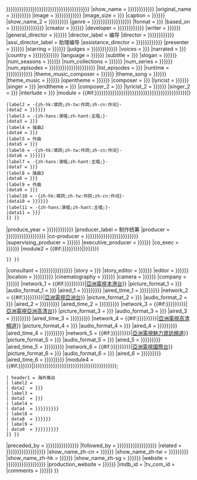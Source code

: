 <includeonly>{{Infobox television
|bgcolour = {{{bgcolour|{{{bgcolor|{{{背景颜色|{{{背景顔色|{{{colour|{{{color|{{{颜色|{{{顏色|{{Television colour|{{{show_name|{{{名称|{{{名稱|{{{中文节目名|{{{中文節目名|{{PAGENAMEBASE}}}}}}}}}}}}}}}}}}}}}}}}}}}}}}}}}}}}}}}}}}}
|show_name = {{{show_name|{{{名称|{{{名稱|{{{中文节目名|{{{中文節目名|}}}}}}}}}}}}}}}
|original_name = {{{original_name|{{{原名|{{{英文节目名|{{{英文節目名|}}}}}}}}}}}}
|image = {{{image|{{{图片|{{{圖片|{{{图像|{{{圖像|}}}}}}}}}}}}}}}
|image_size = {{{image_size|{{{尺寸|}}}}}}
|caption = {{{caption|{{{图说|{{{圖說|}}}}}}}}}
|show_name_2 = {{{show_name_2|{{{别名|{{{別名|{{{又名|}}}}}}}}}}}}
|genre = {{{genre|{{{剧种|{{{劇種|{{{分类|{{{分類|{{{类型|{{{類型|}}}}}}}}}}}}}}}}}}}}}
|format = {{{format|{{{格式|}}}}}}
|based_on = {{{based_on|{{{原创者|{{{原創者|{{{原著|{{{原创|{{{原創|}}}}}}}}}}}}}}}}}}
|creator = {{{creator|{{{開創|{{{开创|}}}}}}}}}
|developer = {{{developer|{{{开发|{{{開發|{{{发展|{{{發展|}}}}}}}}}}}}}}}
|writer = {{{writer|{{{编剧|{{{編劇|}}}}}}}}}
|general_director = {{{general_director|{{{总导演|{{{總導演|}}}}}}}}}
|director_label = 编导
|director = {{{director|{{{編導|{{{编导|{{{導演|{{{导演|}}}}}}}}}}}}}}}
|assi_director_label = 助理编导
|assistance_director = {{{assistance_director|{{{助理编导|{{{助理編導|{{{助理导演|{{{助理導演|}}}}}}}}}}}}}}}
|presenter = {{{presenter|{{{host|{{{主持|}}}}}}}}}
|starring = {{{starring|{{{演出|{{{主演|}}}}}}}}}
|judges = {{{judges|{{{评判|{{{評判|{{{评委|{{{評委|}}}}}}}}}}}}}}}
|voices = {{{voices|{{{配音|}}}}}}
|narrated = {{{narrated|{{{旁白|}}}}}}
|country = {{{country|{{{国家|{{{地区|{{{地區|{{{國家|}}}}}}}}}}}}}}}
|language = {{{language|{{{语言|{{{語言|}}}}}}}}}
|subtitle = {{{subtitle|{{{字幕|}}}}}}
|slogan = {{{slogan|{{{标语|{{{標語|}}}}}}}}}
|num_seasons = {{{num_seasons|{{{季数|{{{季數|}}}}}}}}}
|num_collections = {{{num_collections|{{{辑数|{{{輯數|}}}}}}}}}
|num_series = {{{num_series|{{{系列数|{{{系列數|}}}}}}}}}
|num_episodes = {{{original_num_episodes|{{{原集数|{{{原集數|{{{原版集数|{{{原版集數|{{{num_episodes|{{{集数|{{{集數|}}}}}}}}}}}}}}}}}}}}}}}}
|list_episodes = {{{list_episodes|{{{每集列表|}}}}}}
|runtime = {{{runtime|{{{每集长度|{{{每集長度|{{{每集长|{{{每集長|}}}}}}}}}}}}}}}
|theme_music_composer = {{{theme_music_composer|{{{主题作曲家|{{{主題作曲家|}}}}}}}}}
|theme_song = {{{theme_song|{{{主题曲|{{{主題曲|}}}}}}}}}
|theme_music = {{{theme_music|{{{主题音乐|{{{主題音樂|}}}}}}}}}
|opentheme = {{{opentheme|{{{片头曲|{{{片頭曲|}}}}}}}}}
|composer = {{{composer|{{{作曲|}}}}}}
|lyricist = {{{lyricist|{{{填词|{{{填詞|}}}}}}}}}
|singer = {{{singer|{{{主唱|}}}}}}
|endtheme = {{{endtheme|{{{片尾曲|}}}}}}
|composer_2 = {{{composer_2|{{{作曲2|}}}}}}
|lyricist_2 = {{{lyricist_2|{{{填詞2|{{{填词2|}}}}}}}}}
|singer_2 = {{{singer_2|{{{主唱2|}}}}}}
|interlude = {{{subtheme|{{{插曲|}}}}}}
|module = {{#if:{{{composer_3|{{{作曲3|}}}}}}{{{lyricist_3|{{{填词3|{{{填詞3|}}}}}}}}}{{{singer_3|{{{主唱3|}}}}}}{{{subtheme_2|{{{插曲2|}}}}}}{{{composer_4|{{{作曲4|}}}}}}{{{lyricist_4|{{{填词4|{{{填詞4|}}}}}}}}}{{{singer_4|{{{主唱4|}}}}}}{{{subtheme_3|{{{插曲3|}}}}}}{{{composer_5|{{{作曲5|}}}}}}{{{lyricist_5|{{{填词5|{{{填詞5|}}}}}}}}}{{{singer_5|{{{主唱5|}}}}}}|{{Infobox|child=yes
 |label1 = 作曲
 |data1 = {{{composer_3|{{{作曲3|}}}}}}
 |label2 = -{zh-hk:填詞;zh-tw:作詞;zh-cn:作词}-
 |data2 = {{{lyricist_3|{{{填词3|{{{填詞3|}}}}}}}}}
 |label3 = -{zh-hans:演唱;zh-hant:主唱;}-
 |data3 = {{{singer_3|{{{主唱3|}}}}}}
 |label4 = 插曲2
 |data4 = {{{subtheme_2|{{{插曲2|}}}}}}
 |label5 = 作曲
 |data5 = {{{composer_4|{{{作曲4|}}}}}}
 |label6 = -{zh-hk:填詞;zh-tw:作詞;zh-cn:作词}-
 |data6 = {{{lyricist_4|{{{填词4|{{{填詞4|}}}}}}}}}
 |label7 = -{zh-hans:演唱;zh-hant:主唱;}-
 |data7 = {{{singer_4|{{{主唱4|}}}}}}
 |label8 = 插曲3
 |data8 = {{{subtheme_3|{{{插曲3|}}}}}}
 |label9 = 作曲
 |data9 = {{{composer_5|{{{作曲5|}}}}}}
 |label10 = -{zh-hk:填詞;zh-tw:作詞;zh-cn:作词}-
 |data10 = {{{lyricist_5|{{{填词5|{{{填詞5|}}}}}}}}}
 |label11 = -{zh-hans:演唱;zh-hant:主唱;}-
 |data11 = {{{singer_5|{{{主唱5|}}}}}}
 }} }}
|produce_year = {{{produce_year|{{{制作年份|{{{製作年份|{{{拍摄年份|{{{拍攝年份|}}}}}}}}}}}}}}}
|producer_label = 制作统筹
|producer = {{{producer|{{{制作人|{{{製作人|{{{制片人|{{{製片人|{{{制作统筹|{{{製作統籌|}}}}}}}}}}}}}}}}}}}}}
|co-producer = {{{co-producer|{{{共同制作人|{{{共同製作人|{{{共同制片人|{{{共同製片人|{{{联合制作人|{{{聯合製作人|{{{联合制片人|{{{聯合製片人|}}}}}}}}}}}}}}}}}}}}}}}}}}}
|supervising_producer = {{{supervising_producer|{{{监制|{{{監製|}}}}}}}}}
|executive_producer = {{{executive_producer|{{{执行制作|{{{執行製作|}}}}}}}}}
|co_exec = {{{co_exec|{{{共同执行制作|{{{共同執行製作|}}}}}}}}}
|module2 = {{#if:{{{asst_producer|{{{associate_producer|{{{副制作人|{{{副製作人|}}}}}}}}}}}}|{{Infobox|child=yes
 |label1 = 副制作人
 |data1 = {{{asst_producer|{{{associate_producer|{{{副制作人|{{{副製作人|}}}}}}}}}}}}
 }} }}
|consultant = {{{consultant|{{{顾问|{{{顧問|{{{consulting_producer|{{{制作顾问|{{{製作顧問|}}}}}}}}}}}}}}}}}}
|story = {{{story|{{{故事|}}}}}}
|story_editor = {{{story_editor|{{{编审|{{{編審|}}}}}}}}}
|editor = {{{editor|{{{剪辑|{{{剪輯|}}}}}}}}}
|location = {{{location|{{{外景|{{{拍摄地|{{{拍攝地|}}}}}}}}}}}}
|cinematography = {{{cinematography|{{{摄影|{{{攝影|}}}}}}}}}
|camera = {{{camera|{{{机位|{{{機位|}}}}}}}}}
|company = {{{company|{{{制作公司|{{{製作公司|}}}}}}}}}
|network_1 = {{#if:{{{aTV-11首播日期|{{{aTV-11播出日期|{{{aTV-11播出时期|{{{aTV-11播出時期|}}}}}}}}}}}}|[[亞洲電視]][[本港台]]}}
|picture_format_1 = {{{aTV-11视频制式|{{{aTV-11視頻制式|}}}}}}
|audio_format_1 = {{{aTV-11音频制式|{{{aTV-11音頻制式|}}}}}}
|aired_1 = {{{aTV-11首播日期|{{{aTV-11播出日期|{{{aTV-11播出时期|{{{aTV-11播出時期|}}}}}}}}}}}}
|aired_time_1 = {{{aTV-11首播时间|{{{aTV-11首播時間|{{{aTV-11播出时间|{{{aTV-11播出時間|}}}}}}}}}}}}
|network_2 = {{#if:{{{aTV-12首播日期|{{{aTV-12播出日期|{{{aTV-12播出时期|{{{aTV-12播出時期|}}}}}}}}}}}}|[[亞洲電視亞洲台]]}}
|picture_format_2 = {{{aTV-12视频制式|{{{aTV-12視頻制式|}}}}}}
|audio_format_2 = {{{aTV-12音频制式|{{{aTV-12音頻制式|}}}}}}
|aired_2 = {{{aTV-12首播日期|{{{aTV-12播出日期|{{{aTV-12播出时期|{{{aTV-12播出時期|}}}}}}}}}}}}
|aired_time_2 = {{{aTV-12首播时间|{{{aTV-12首播時間|{{{aTV-12播出时间|{{{aTV-12播出時間|}}}}}}}}}}}}
|network_3 = {{#if:{{{HD aTV首播日期|{{{HD aTV播出日期|{{{HD aTV播出时期|{{{HD aTV播出時期|}}}}}}}}}}}}|[[亞洲電視]][[亞洲高清台]]}}
|picture_format_3 = {{{HD aTV视频制式|{{{HD aTV視頻制式|}}}}}}
|audio_format_3 = {{{HD aTV音频制式|{{{HD aTV音頻制式|}}}}}}
|aired_3 = {{{HD aTV首播日期|{{{HD aTV播出日期|{{{HD aTV播出时期|{{{HD aTV播出時期|}}}}}}}}}}}}
|aired_time_3 = {{{HD aTV首播时间|{{{HD aTV首播時間|{{{HD aTV播出时间|{{{HD aTV播出時間|}}}}}}}}}}}}
|network_4 = {{#if:{{{aTV-9首播日期|{{{aTV-9播出日期|{{{aTV-9播出时期|{{{aTV-9播出時期|}}}}}}}}}}}}|[[亞洲電視]][[亞洲電視高清頻道|高清頻道]]}}
|picture_format_4 = {{{aTV-9视频制式|{{{aTV-9視頻制式|}}}}}}
|audio_format_4 = {{{aTV-9音频制式|{{{aTV-9音頻制式|}}}}}}
|aired_4 = {{{aTV-9首播日期|{{{aTV-9播出日期|{{{aTV-9播出时期|{{{aTV-9播出時期|}}}}}}}}}}}}
|aired_time_4 = {{{aTV-9首播时间|{{{aTV-9首播時間|{{{aTV-9播出时间|{{{aTV-9播出時間|}}}}}}}}}}}}
|network_5 = {{#if:{{{aTV-4首播日期|{{{aTV-4播出日期|{{{aTV-4播出时期|{{{aTV-4播出時期|}}}}}}}}}}}}|[[亞洲電視]][[魅力資訊頻道]]}}
|picture_format_5 = {{{aTV-4视频制式|{{{aTV-4視頻制式|}}}}}}
|audio_format_5 = {{{aTV-4音频制式|{{{aTV-4音頻制式|}}}}}}
|aired_5 = {{{aTV-4首播日期|{{{aTV-4播出日期|{{{aTV-4播出时期|{{{aTV-4播出時期|}}}}}}}}}}}}
|aired_time_5 = {{{aTV-4首播时间|{{{aTV-4首播時間|{{{aTV-4播出时间|{{{aTV-4播出時間|}}}}}}}}}}}}
|network_6 = {{#if:{{{aTV-16首播日期|{{{aTV-16播出日期|{{{aTV-16播出时期|{{{aTV-16播出時期|}}}}}}}}}}}}|[[亞洲電視國際台]]}}
|picture_format_6 = {{{aTV-16视频制式|{{{aTV-16視頻制式|}}}}}}
|audio_format_6 = {{{aTV-16音频制式|{{{aTV-16音頻制式|}}}}}}
|aired_6 = {{{aTV-16首播日期|{{{aTV-16播出日期|{{{aTV-16播出时期|{{{aTV-16播出時期|}}}}}}}}}}}}
|aired_time_6 = {{{aTV-16首播时间|{{{aTV-16首播時間|{{{aTV-16播出时间|{{{aTV-16播出時間|}}}}}}}}}}}}
|module4 = {{#if:{{{海外推出日期|{{{海外推出时期|{{{海外推出時期|}}}}}}}}}|{{Infobox|child=yes
 | headerstyle = background:{{{bgcolour|{{{bgcolor|{{{背景颜色|{{{背景顔色|{{{colour|{{{color|{{{颜色|{{{顏色|{{Television colour|{{{show_name|{{{名称|{{{名稱|{{{中文节目名|{{{中文節目名|{{PAGENAMEBASE}}}}}}}}}}}}}}}}}}}}}}}}}}}}}}}}}}}}}}}}}}};
 | header1 = 海外推出
 | label2 = {{nowrap|图像制式}}
 | data2  = {{{海外推出视频制式|{{{海外推出視頻制式|}}}}}}
 | label3 = {{nowrap|声音制式}}
 | data3  = {{{海外推出音频制式|{{{海外推出音頻制式|}}}}}}
 | label4 = {{nowrap|播出国家／地区}}
 | data4  = {{{海外推出国家|{{{海外推出地区|{{{海外推出國家|{{{海外推出地區|}}}}}}}}}}}}
 | label8 = {{nowrap|播出日期}}
 | data8  = {{{海外推出日期|{{{海外推出时期|{{{海外推出時期|}}}}}}}}}
 | label9 = {{nowrap|播出时间}}
 | data9  = {{{海外首播时间|{{{海外首播時間|{{{海外播出时间|{{{海外播出時間|}}}}}}}}}}}}
 }} }}
|preceded_by = {{{preceded_by|{{{前集|{{{晚于|{{{后于|{{{後於|{{{晚於|}}}}}}}}}}}}}}}}}}
|followed_by = {{{followed_by|{{{续集|{{{續集|{{{早于|{{{先于|{{{先於|{{{早於|}}}}}}}}}}}}}}}}}}}}}
|related = {{{related|{{{相关|{{{相關|{{{相关剧集|{{{相關劇集|{{{相关节目|{{{相關節目|}}}}}}}}}}}}}}}}}}}}}
|show_name_zh-cn = {{{show_name_zh-cn|{{{中国大陆名称|{{{中國大陸名稱|}}}}}}}}}
|show_name_zh-tw = {{{show_name_zh-tw|{{{台湾名称|{{{台灣名稱|{{{臺灣名稱|}}}}}}}}}}}}
|show_name_zh-hk = {{{show_name_zh-hk|{{{港澳名称|{{{港澳名稱|}}}}}}}}}
|show_name_zh-sg = {{{show_name_zh-sg|{{{马新名称|{{{馬新名稱|}}}}}}}}}
|website = {{{website|{{{网页|{{{網頁|{{{网站|{{{網站|{{{官方网站|{{{官方網站|}}}}}}}}}}}}}}}}}}}}}
|production_website = {{{production_website|{{{制作网站|{{{製作網站|}}}}}}}}}
|imdb_id = {{{imdb_id|}}}
|tv_com_id = {{{tv_com_id|}}}
|comments = {{{comments|{{{备注|{{{備註|}}}}}}}}}
}}</includeonly><noinclude>
{{Documentation}}
</noinclude>